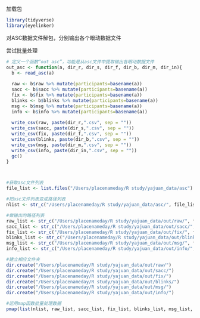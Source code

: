 加载包
```r
library(tidyverse)
library(eyelinker)
```

对ASC数据文件解包，分别输出各个眼动数据文件

尝试批量处理
```r
# 定义一个函数“out_asc”，功能是从asc文件中提取输出各眼动数据文件
out_asc <- function(a, dir_r, dir_s, dir_f, dir_b, dir_m, dir_in){
  b <- read_asc(a)
  
  raw <- b$raw %>% mutate(participants=basename(a))
  sacc <- b$sacc %>% mutate(participants=basename(a))
  fix <- b$fix %>% mutate(participants=basename(a))
  blinks <- b$blinks %>% mutate(participants=basename(a))
  msg <- b$msg %>% mutate(participants=basename(a))
  info <- b$info %>% mutate(participants=basename(a))
  
  write_csv(raw, paste(dir_r,".csv", sep = ""))
  write_csv(sacc, paste(dir_s,".csv", sep = ""))
  write_csv(fix, paste(dir_f,".csv", sep = ""))
  write_csv(blinks, paste(dir_b,".csv", sep = ""))
  write_csv(msg, paste(dir_m,".csv", sep = ""))
  write_csv(info, paste(dir_in,".csv", sep = ""))
  gc()
}



#获取asc文件列表
file_list <- list.files("/Users/placenameday/R study/yajuan_data/asc")

#把asc文件列表变成路径列表
nlist <- str_c("/Users/placenameday/R study/yajuan_data/asc/", file_list)

#做输出的路径列表
raw_list <- str_c("/Users/placenameday/R study/yajuan_data/out/raw/", file_list)
sacc_list <- str_c("/Users/placenameday/R study/yajuan_data/out/sacc/", file_list)
fix_list <- str_c("/Users/placenameday/R study/yajuan_data/out/fix/", file_list)
blinks_list <- str_c("/Users/placenameday/R study/yajuan_data/out/blinks/", file_list)
msg_list <- str_c("/Users/placenameday/R study/yajuan_data/out/msg/", file_list)
info_list <- str_c("/Users/placenameday/R study/yajuan_data/out/info/", file_list)

#建立相应文件夹
dir.create("/Users/placenameday/R study/yajuan_data/out/raw/")
dir.create("/Users/placenameday/R study/yajuan_data/out/sacc/")
dir.create("/Users/placenameday/R study/yajuan_data/out/fix/")
dir.create("/Users/placenameday/R study/yajuan_data/out/blinks/")
dir.create("/Users/placenameday/R study/yajuan_data/out/msg/")
dir.create("/Users/placenameday/R study/yajuan_data/out/info/")

#运用map函数批量处理数据
pmap(list(nlist, raw_list, sacc_list, fix_list, blinks_list, msg_list, info_list), out_asc)


```